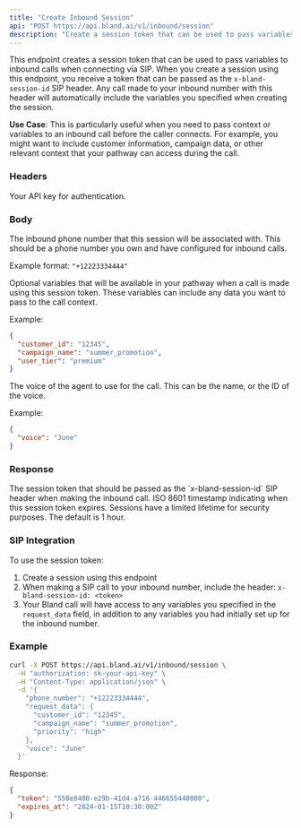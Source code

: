 ```yaml
---
title: "Create Inbound Session"
api: "POST https://api.bland.ai/v1/inbound/session"
description: "Create a session token that can be used to pass variables to inbound calls via SIP headers. This allows you to tie specific data to a call session before the call is initiated."
---
```


This endpoint creates a session token that can be used to pass variables to inbound calls when connecting via SIP. When you create a session using this endpoint, you receive a token that can be passed as the `x-bland-session-id` SIP header. Any call made to your inbound number with this header will automatically include the variables you specified when creating the session.

**Use Case**: This is particularly useful when you need to pass context or variables to an inbound call before the caller connects. For example, you might want to include customer information, campaign data, or other relevant context that your pathway can access during the call.

### Headers

<ParamField header="authorization" type="string" required>
  Your API key for authentication.
</ParamField>

### Body

<ParamField body="phone_number" type="string" required>
  The inbound phone number that this session will be associated with. This should be a phone number you own and have configured for inbound calls.
  
  Example format: `"+12223334444"`
</ParamField>

<ParamField body="request_data" type="object">
  Optional variables that will be available in your pathway when a call is made using this session token. These variables can include any data you want to pass to the call context.
  
  Example:
  ```json
  {
    "customer_id": "12345",
    "campaign_name": "summer_promotion",
    "user_tier": "premium"
  }
  ```
</ParamField>

<ParamField body="voice" type="string">
The voice of the agent to use for the call. This can be the name, or the ID of the voice.

Example:
```json
{
  "voice": "June"
}
```

</ParamField>

### Response

<ResponseField name="token" type="string">
  The session token that should be passed as the `x-bland-session-id` SIP header when making the inbound call.
</ResponseField>

<ResponseField name="expires_at" type="string">
  ISO 8601 timestamp indicating when this session token expires. Sessions have a limited lifetime for security purposes. The default is 1 hour.
</ResponseField>

### SIP Integration

To use the session token:

1. Create a session using this endpoint
2. When making a SIP call to your inbound number, include the header: `x-bland-session-id: <token>`
3. Your Bland call will have access to any variables you specified in the `request_data` field, in addition to any variables you had initially set up for the inbound number.

### Example

```bash
curl -X POST https://api.bland.ai/v1/inbound/session \
  -H "authorization: sk-your-api-key" \
  -H "Content-Type: application/json" \
  -d '{
    "phone_number": "+12223334444",
    "request_data": {
      "customer_id": "12345",
      "campaign_name": "summer_promotion",
      "priority": "high"
    },
    "voice": "June"
  }'
```

Response:
```json
{
  "token": "550e8400-e29b-41d4-a716-446655440000",
  "expires_at": "2024-01-15T10:30:00Z"
}
```
